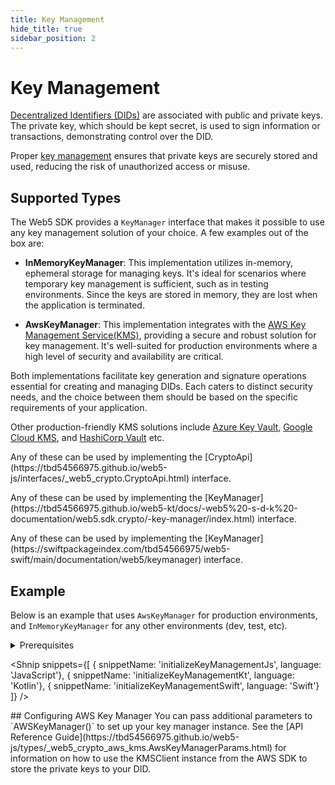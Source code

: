 ```yaml
---
title: Key Management
hide_title: true
sidebar_position: 2
---
```


<LanguageSwitcher languages="JavaScript, Kotlin, Swift" />

# Key Management

[Decentralized Identifiers (DIDs)](/docs/web5/learn/decentralized-identifiers) are associated with public and private keys.
The private key, which should be kept secret, is used to sign information or transactions, demonstrating control over the DID.

Proper [key management](https://en.wikipedia.org/wiki/Key_management) ensures that private keys are securely stored and used, reducing the risk of unauthorized access or misuse.

## Supported Types

The Web5 SDK provides a `KeyManager` interface that makes it possible to use any key management solution of your choice. A few examples out of the box are:

* **InMemoryKeyManager**: This implementation utilizes in-memory, ephemeral storage for managing keys.
It's ideal for scenarios where temporary key management is sufficient, such as in testing environments.
Since the keys are stored in memory, they are lost when the application is terminated.

* **AwsKeyManager**: This implementation integrates with the [AWS Key Management Service(KMS)](https://docs.aws.amazon.com/kms/latest/developerguide/overview.html), providing a secure and robust solution for key management.
It's well-suited for production environments where a high level of security and availability are critical.

Both implementations facilitate key generation and signature operations essential for creating and managing DIDs. Each caters to distinct security needs, and the choice between them should be based on the specific requirements of your application.

Other production-friendly KMS solutions include [Azure Key Vault](https://azure.microsoft.com/en-us/products/key-vault), [Google Cloud KMS](https://cloud.google.com/security/products/security-key-management), and [HashiCorp Vault](https://www.hashicorp.com/products/vault) etc.

<LanguageSwitchBlock>
  <div language="JavaScript">
    <p>
Any of these can be used by implementing the [CryptoApi](https://tbd54566975.github.io/web5-js/interfaces/_web5_crypto.CryptoApi.html) interface.
   </p>
  </div>

  <div language="Kotlin">
    <p>
Any of these can be used by implementing the [KeyManager](https://tbd54566975.github.io/web5-kt/docs/-web5%20-s-d-k%20-documentation/web5.sdk.crypto/-key-manager/index.html) interface.
    </p>
  </div>
  <div language="Swift">
    <p>
Any of these can be used by implementing the [KeyManager](https://swiftpackageindex.com/tbd54566975/web5-swift/main/documentation/web5/keymanager) interface.
    </p>
  </div>
</LanguageSwitchBlock>


## Example
Below is an example that uses `AwsKeyManager` for production environments, and `InMemoryKeyManager` for any other environments (dev, test, etc).

<details>
<summary>Prerequisites</summary>

**Install Packages**

<Dependencies languageDependencies={[
  { language: 'javascript', dependencies: ['@web5/dids', '@web5/crypto', '@web5/crypto-aws-kms'] },
  { language: 'maven', dependencies: ['web5-dids', 'web5-crypto'] },
  { language: 'gradle', dependencies: ['web5-dids', 'web5-crypto'] },
  { language: 'swift', dependencies: ['Web5']},
]}/>

**Import Classes**

<Shnip snippets={[
    { snippetName: 'importKeyManagementJs', language: 'JavaScript'},
    { snippetName: 'importKeyManagementKt', language: 'Kotlin'},
    { snippetName: 'web5ImportSwift', language: 'Swift'}
]} />

</details>

<Shnip snippets={[
    { snippetName: 'initializeKeyManagementJs', language: 'JavaScript'},
    { snippetName: 'initializeKeyManagementKt', language: 'Kotlin'},
    { snippetName: 'initializeKeyManagementSwift', language: 'Swift'}
]} />

<LanguageSwitchBlock>
  <div language="JavaScript">
    <p>
## Configuring AWS Key Manager
You can pass additional parameters to `AWSKeyManager()` to set up your key manager instance. See the [API Reference Guide](https://tbd54566975.github.io/web5-js/types/_web5_crypto_aws_kms.AwsKeyManagerParams.html) for information on how to use the KMSClient instance from the AWS SDK to store the private keys to your DID.
    </p>
  </div>
</LanguageSwitchBlock>
